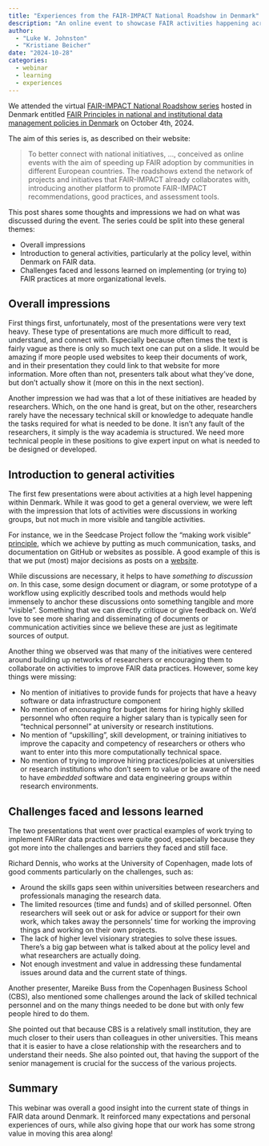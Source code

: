 ```yaml
---
title: "Experiences from the FAIR-IMPACT National Roadshow in Denmark"
description: "An online event to showcase FAIR activities happening across European Union countries."
author: 
  - "Luke W. Johnston"
  - "Kristiane Beicher"
date: "2024-10-28"
categories:
  - webinar
  - learning
  - experiences
---
```


We attended the virtual [FAIR-IMPACT National Roadshow
series](https://fair-impact.eu/events/national-roadshows) hosted in
Denmark entitled [FAIR Principles in national and institutional data
management policies in
Denmark](https://fair-impact.eu/events/fair-impact-events/fair-principles-national-and-institutional-data-management-policies)
on October 4th, 2024.

The aim of this series is, as described on their website:

> To better connect with national initiatives, ..., conceived as online
> events with the aim of speeding up FAIR adoption by communities in
> different European countries. The roadshows extend the network of
> projects and initiatives that FAIR-IMPACT already collaborates with,
> introducing another platform to promote FAIR-IMPACT recommendations,
> good practices, and assessment tools.

This post shares some thoughts and impressions we had on what was
discussed during the event. The series could be split into these general
themes:

-   Overall impressions
-   Introduction to general activities, particularly at the policy
    level, within Denmark on FAIR data.
-   Challenges faced and lessons learned on implementing (or trying to)
    FAIR practices at more organizational levels.

## Overall impressions

First things first, unfortunately, most of the presentations were very
text heavy. These type of presentations are much more difficult to read,
understand, and connect with. Especially because often times the text is
fairly vague as there is only so much text one can put on a slide. It
would be amazing if more people used websites to keep their documents of
work, and in their presentation they could link to that website for more
information. More often than not, presenters talk about what they've
done, but don't actually show it (more on this in the next section).

Another impression we had was that a lot of these initiatives are headed
by researchers. Which, on the one hand is great, but on the other,
researchers rarely have the necessary technical skill or knowledge to
adequate handle the tasks required for what is needed to be done. It
isn't any fault of the researchers, it simply is the way academia is
structured. We need more technical people in these positions to give
expert input on what is needed to be designed or developed.

## Introduction to general activities

The first few presentations were about activities at a high level
happening within Denmark. While it was good to get a general overview,
we were left with the impression that lots of activities were
discussions in working groups, but not much in more visible and tangible
activities.

For instance, we in the Seedcase Project follow the "making work
visible" [principle](https://seedcase-project.org/about/principles),
which we achieve by putting as much communication, tasks, and
documentation on GitHub or websites as possible. A good example of this
is that we put (most) major decisions as posts on a
[website](https://decisions.seedcase-project.org/).

While discussions are necessary, it helps to have *something to
discussion on*. In this case, some design document or diagram, or some
prototype of a workflow using explicitly described tools and methods
would help immensely to anchor these discussions onto something tangible
and more "visible". Something that we can directly critique or give
feedback on. We'd love to see more sharing and disseminating of
documents or communication activities since we believe these are just as
legitimate sources of output.

Another thing we observed was that many of the initiatives were centered
around building up networks of researchers or encouraging them to
collaborate on activities to improve FAIR data practices. However, some
key things were missing:

-   No mention of initiatives to provide funds for projects that have a
    heavy software or data infrastructure component
-   No mention of encouraging for budget items for hiring highly skilled
    personnel who often require a higher salary than is typically seen
    for "technical personnel" at university or research institutions.
-   No mention of "upskilling", skill development, or training
    initiatives to improve the capacity and competency of researchers or
    others who want to enter into this more computationally technical
    space.
-   No mention of trying to improve hiring practices/policies at
    universities or research institutions who don't seem to value or be
    aware of the need to have *embedded* software and data engineering
    groups within research environments.

## Challenges faced and lessons learned

The two presentations that went over practical examples of work trying
to implement FAIRer data practices were quite good, especially because
they got more into the challenges and barriers they faced and still
face.

Richard Dennis, who works at the University of Copenhagen, made lots of
good comments particularly on the challenges, such as:

-   Around the skills gaps seen within universities between researchers
    and professionals managing the research data.
-   The limited resources (time and funds) and of skilled personnel.
    Often researchers will seek out or ask for advice or support for
    their own work, which takes away the personnels' time for working
    the improving things and working on their own projects.
-   The lack of higher level visionary strategies to solve these issues.
    There's a big gap between what is talked about at the policy level
    and what researchers are actually doing.
-   Not enough investment and value in addressing these fundamental
    issues around data and the current state of things.

Another presenter, Mareike Buss from the Copenhagen Business School (CBS),
also mentioned some challenges around the lack of skilled technical
personnel and on the many things needed to be done but with only few
people hired to do them.

She pointed out that because CBS is a relatively small institution, they
are much closer to their users than colleagues in other universities.
This means that it is easier to have a close relationship with the
researchers and to understand their needs. She also pointed out, that
having the support of the senior management is crucial for the success
of the various projects.

## Summary

This webinar was overall a good insight into the current state of things
in FAIR data around Denmark. It reinforced many expectations and
personal experiences of ours, while also giving hope that our work has
some strong value in moving this area along!
